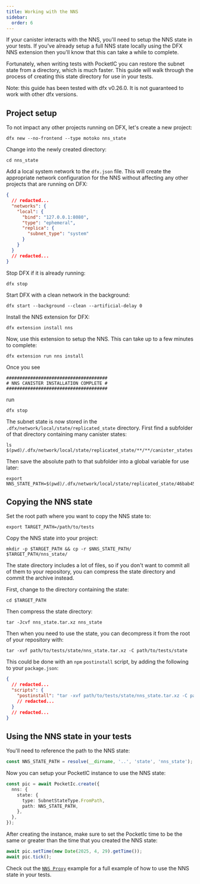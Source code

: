 ```yaml
---
title: Working with the NNS
sidebar:
  order: 6
---
```


If your canister interacts with the NNS, you'll need to setup the NNS state in your tests. If you've already setup a full NNS state locally using the DFX NNS extension then you'll know that this can take a while to complete.

Fortunately, when writing tests with PocketIC you can restore the subnet state from a directory, which is much faster. This guide will walk through the process of creating this state directory for use in your tests.

Note: this guide has been tested with dfx v0.26.0. It is not guaranteed to work with other dfx versions.

## Project setup

To not impact any other projects running on DFX, let's create a new project:

```shell
dfx new --no-frontend --type motoko nns_state
```

Change into the newly created directory:

```shell
cd nns_state
```

Add a local system network to the `dfx.json` file. This will create the appropriate network configuration for the NNS without affecting any other projects that are running on DFX:

```json title="dfx.json"
{
  // redacted...
  "networks": {
    "local": {
      "bind": "127.0.0.1:8080",
      "type": "ephemeral",
      "replica": {
        "subnet_type": "system"
      }
    }
  }
  // redacted...
}
```

Stop DFX if it is already running:

```shell
dfx stop
```

Start DFX with a clean network in the background:

```shell
dfx start --background --clean --artificial-delay 0
```

Install the NNS extension for DFX:

```shell
dfx extension install nns
```

Now, use this extension to setup the NNS. This can take up to a few minutes to complete:

```shell
dfx extension run nns install
```

Once you see

```shell
######################################
# NNS CANISTER INSTALLATION COMPLETE #
######################################
```

run

```shell
dfx stop
```

The subnet state is now stored in the `.dfx/network/local/state/replicated_state` directory. First find a subfolder of that directory containing many canister states:

```shell
ls $(pwd)/.dfx/network/local/state/replicated_state/**/**/canister_states
```

Then save the absolute path to that subfolder into a global variable for use later:

```shell
export NNS_STATE_PATH=$(pwd)/.dfx/network/local/state/replicated_state/46bab453650b3f22d11f0ffe4d3057b855dd752f95eeccc69da5531e94598e2b
```

## Copying the NNS state

Set the root path where you want to copy the NNS state to:

```shell
export TARGET_PATH=/path/to/tests
```

Copy the NNS state into your project:

```shell
mkdir -p $TARGET_PATH && cp -r $NNS_STATE_PATH/ $TARGET_PATH/nns_state/
```

The state directory includes a lot of files, so if you don't want to commit all of them to your repository, you can compress the state directory and commit the archive instead.

First, change to the directory containing the state:

```shell
cd $TARGET_PATH
```

Then compress the state directory:

```shell
tar -Jcvf nns_state.tar.xz nns_state
```

Then when you need to use the state, you can decompress it from the root of your repository with:

```shell
tar -xvf path/to/tests/state/nns_state.tar.xz -C path/to/tests/state
```

This could be done with an `npm` `postinstall` script, by adding the following to your `package.json`:

```json title="package.json"
{
  // redacted...
  "scripts": {
    "postinstall": "tar -xvf path/to/tests/state/nns_state.tar.xz -C path/to/tests/state"
    // redacted...
  }
  // redacted...
}
```

## Using the NNS state in your tests

You'll need to reference the path to the NNS state:

```ts
const NNS_STATE_PATH = resolve(__dirname, '..', 'state', 'nns_state');
```

Now you can setup your PocketIC instance to use the NNS state:

```ts
const pic = await PocketIc.create({
  nns: {
    state: {
      type: SubnetStateType.FromPath,
      path: NNS_STATE_PATH,
    },
  },
});
```

After creating the instance, make sure to set the PocketIc time to be the same or greater than the time that you created the NNS state:

```ts
await pic.setTime(new Date(2025, 4, 29).getTime());
await pic.tick();
```

Check out the [`NNS Proxy`](https://github.com/dfinity/pic-js/tree/main/examples/nns_proxy) example for a full example of how to use the NNS state in your tests.
